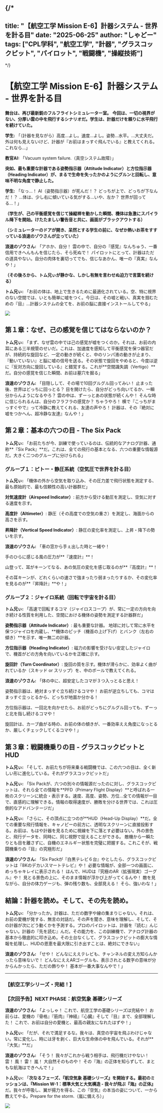 
{/*
---
title: "【航空工学 Mission E-6】計器システム - 世界を計る目"
date: "2025-06-25"
author: "しゃどー"
tags: ["CPL学科", "航空工学", "計器", "グラスコックピット", "パイロット", "戦闘機", "操縦技術"]
---
*/}

# 【航空工学 Mission E-6】計器システム - 世界を計る目

**舞台は、再び最新鋭のフルフライトシミュレーター室。**
**今回は、一切の視界がない、分厚い雲の中を飛行するシナリオだ。学生は、計器だけを頼りに水平飛行を続けていた。**

**学生:** 「（計器を見ながら）高度…よし。速度…よし。姿勢…水平。…大丈夫だ。外は何も見えないけど、計器が『お前はまっすぐ飛んでいる』と教えてくれる。これなら…」

**教官AI:** 「Vacuum system failure.（真空システム故障）」

**突如、最も重要な計器である姿勢指示器（Attitude Indicator）と方位指示器（Heading Indicator）が、まるで生命を失ったかのようにグルンと回転し、意味不明な角度で静止した。**

**学生:** 「なっ…！ AI（姿勢指示器）が死んだ！？ どっちが上で、どっちが下なんだ！？ …体は、少し右に傾いている気がする…いや、左か？ 世界が回ってる…！」

**（学生が、己の平衡感覚を信じて操縦桿を動かした瞬間、機体は急激にスパイラル降下を開始。けたたましい警告音と共に、画面がブラックアウトする）**

**（シミュレーターのドアが開き、呆然とする学生の前に、なぜか熱いお茶をすすっている浪速のゾウさんが立っていた）**

**浪速のゾウさん:** 「アホか、自分！ 雲の中で、自分の『感覚』なんちゅう、一番信用できへんもんを信じたら、そら死ぬで！ パイロットにとって、計器はただの道具やない。<Highlight>自分の肉体を裏切ってでも、信じなあかん、唯一の『真実』</Highlight>なんや！」

**（その後ろから、トム兄ぃが静かな、しかし有無を言わせぬ迫力で言葉を続ける）**

**トム兄ぃ:** 「お前の体は、地上で生きるために最適化されている。空、特に視界のない空間では、いとも簡単に嘘をつく。今日は、その嘘と戦い、真実を掴むための『目』…計器システムの全てを、お前の脳に直接インストールしてやる」

<Image
  src="/images/ContentImages/Glass_Cockpit_View.jpg"
  width={600}
  height={350}
/>

## 第１章：なぜ、己の感覚を信じてはならないのか？

**トム兄ぃ:** 「まず、なぜ雲の中では己の感覚が嘘をつくのか。それは、お前の内耳にある三半規管のせいだ。これは、加速度を感知して平衡感覚を保つ器官だが、持続的な旋回など、一定の動きが続くと、中のリンパ液の動きが止まり、『動いていない』と脳に嘘の信号を送る。その状態で旋回をやめると、今度は逆に『反対方向に旋回している』と錯覚する。これが**空間識失調（Vertigo）**だ。自分の感覚を信じた瞬間、お前は墓穴を掘る」

**浪速のゾウさん:** 「<Highlight>目隠しして、その場で10回グルグル回ってみい！</Highlight> 止まった後、世界はどっちに回っとる？ 目を開けたら、自分がどっち向いてるか、一瞬分からんようになるやろ？ 雲の中は、ずーっとあの状態が続くんや！ そんな時に信じられるんは、自分のフラフラの感覚か？ ちゃうやろ！ 横で『こっちがまっすぐやで』って冷静に教えてくれる、友達の声やろ！ 計器は、その<Highlight>『絶対に嘘をつかへん、超冷静な友達』</Highlight>なんや！」

## 第２章：基本の六つの目 - The Six Pack

**トム兄ぃ:** 「お前たちが今、訓練で使っているのは、伝統的なアナログ計器、通称**『Six Pack』**だ。これは、全ての飛行の基本となる、六つの重要な情報源だ。大きく二つのグループに分けられる」

### グループ１：ピトー・静圧系統（空気圧で世界を計る目）

**トム兄ぃ:** 「機体の外から空気を取り込み、その圧力差で飛行状態を測定する、最も原始的で、最も信頼性の高い計器群だ」

**対気速度計（Airspeed Indicator）**: 前方から受ける動圧を測定し、空気に対する速度を示す。

**高度計（Altimeter）**: 静圧（その高度での空気の重さ）を測定し、海面からの高さを示す。

**昇降計（Vertical Speed Indicator）**: 静圧の変化率を測定し、上昇・降下の勢いを示す。

**浪速のゾウさん:** 「<Highlight>車の窓から手ぇ出した時と一緒</Highlight>や！

手のひらに感じる風の圧力が**『速度計』**！

山登って、耳がキーンてなる、あの気圧の変化を感じ取るのが**『高度計』**！

その耳キーンが、どれくらいの速さで強まったり弱まったりするか、その変化率を見るのが**『昇降計』**や！」

### グループ２：ジャイロ系統（回転で宇宙を計る目）

**トム兄ぃ:** 「高速で回転するコマ（ジャイロスコープ）が、常に一定の方向を向き続ける性質を利用した、空間における機体の姿勢を測定する計器群だ」

**姿勢指示器（Attitude Indicator）**: 最も重要な計器。 地球に対して常に水平を保つジャイロを内蔵し、**機体のピッチ（機首の上げ下げ）とバンク（左右の傾き）**を示す、唯一無二の計器。

**方位指示器（Heading Indicator）**: 磁力の影響を受けない安定したジャイロで、機首がどの方角を向いているかを正確に示す。

**旋回計（Turn Coordinator）**: 旋回の質を示す。機体が滑らかに、効率よく曲がれているか（スキッド or スリップ）を、中のボールで教えてくれる。

**浪速のゾウさん:** 「<Highlight>体の中に、超安定したコマが３つ入っとる</Highlight>と思え！

姿勢指示器は、絶対まっすぐ立ち続けるコマや！ お前が逆立ちしても、コマはまっすぐ立っとるから、どっちが地面か分かる！

方位指示器は、一回北を向かせたら、お前がどっちにグルグル回っても、ずーっと北を指し続けるコマや！

旋回計は、カーブ曲がる時の、お前の体の傾きが、一番効率ええ角度になっとるか、厳しくチェックしてくるコマや！」

## 第３章：戦闘機乗りの目 - グラスコックピットとHUD

**トム兄ぃ:** 「そして、お前たちが将来乗る戦闘機では、この六つの目は、全く新しい形に進化している。それがグラスコックピットだ」

**トム兄ぃ:** 「Six Packが、六つの別々の情報源だったのに対し、グラスコックピットは、それら全ての情報を**PFD（Primary Flight Display）**と呼ばれる一枚のスクリーンに統合・表示する。速度、高度、姿勢、方位…全ての情報が一目で、直感的に理解できる。情報の取得速度が、勝敗を分ける世界では、これは圧倒的なアドバンテージだ」

**トム兄ぃ:** 「さらに、その頂点に立つのが**HUD（Head-Up Display）**だ。全ての重要な飛行情報を、キャノピーの前方に、透明なスクリーンに直接投影する。お前は、もはや計器を見るために視線を下に落とす必要はない。<Highlight>外の景色と、飛行データを、同時に、同じ視野で捉えることができる。</Highlight> 敵機から一瞬たりとも目を離さずに、自機のエネルギー状態を完璧に把握する。これこそが、戦闘機乗りの『目』の究極形だ」

**浪速のゾウさん:** 「<Highlight>Six Packが『白黒テレビ６台』</Highlight>やとしたら、<Highlight>グラスコックピットは『8Kのデカいスマートテレビ』</Highlight>や！ 必要な情報が、全部一つの画面に、めっちゃキレイに表示される！ ほんで、<Highlight>HUDは『究極のAR（拡張現実）ゴーグル』</Highlight>や！ 見とる景色の上に、そのまま情報が浮かび上がってくるんや！ 敵を見ながら、自分の体力ゲージも、弾の残り数も、全部見える！ そら、強いわな！」

## 結論：計器を読め。そして、その先を読め。

**トム兄ぃ:** 「分かったか。計器は、ただの数字や線の集まりじゃない。それは、お前の愛機が発する、無言の対話だ。その声を聞き、意味を理解し、そして、その計器が次にどう動くかを予測する。プロのパイロットは、計器を『読む』んじゃない。計器の『先を読む』んだ。その能力を、この訓練機で、アナログ計器の基本から徹底的に叩き込め。その土台なくして、グラスコックピットの膨大な情報を処理し、HUDの恩恵を最大限に引き出すことは、絶対にできない」

**浪速のゾウさん:** 「せや！ どんなにええテレビも、チャンネルの変え方知らんかったら意味ないで！ どんなにええARゴーグルも、表示されとる数字の意味が分からんかったら、ただの飾りや！ 基本が一番大事なんやで！」

---

### **【航空工学シリーズ・完結！】**
### **【次回予告】NEXT PHASE：航空気象 基礎シリーズ**

**浪速のゾウさん:** 「よっしゃ！ これで、航空工学の基礎シリーズは完結や！ お前らは、愛機の『骨格』『筋肉』『神経』『心臓』そして『目』まで、全部理解した！ これで、お前は自分の愛機と、最高の親友になれたはずや！」

**トム兄ぃ:** 「だが、それで満足するな。我々は、真空の宇宙を飛ぶわけじゃない。常に変化し、時には牙を剥く、巨大な生命体の中を飛んでいる。それが**『大気』**だ」

**浪速のゾウさん:** 「そう！ 我々がこれから戦う相手は、飛行機だけやない！ 雲！ 風！ 雷！ 嵐！ 大自然そのものや！ その『海』の正体を知らずして、まともな航海はできへんで！」

**トム兄ぃ:** 「<Highlight>**次なるフェーズ、『航空気象 基礎シリーズ』を開始する。最初のミッションは、『Mission W-1：標準大気と大気構造 - 我々が飛ぶ『海』の正体』**</Highlight>だ。我々が呼吸し、翼が揚力を得る、この『空気』の本当の姿について、一から教えてやる。Prepare for the storm.（嵐に備えろ）」

<Image
  src="/images/ContentImages/Storm_Clouds.jpg"
  width={600}
  height={350}
/>

